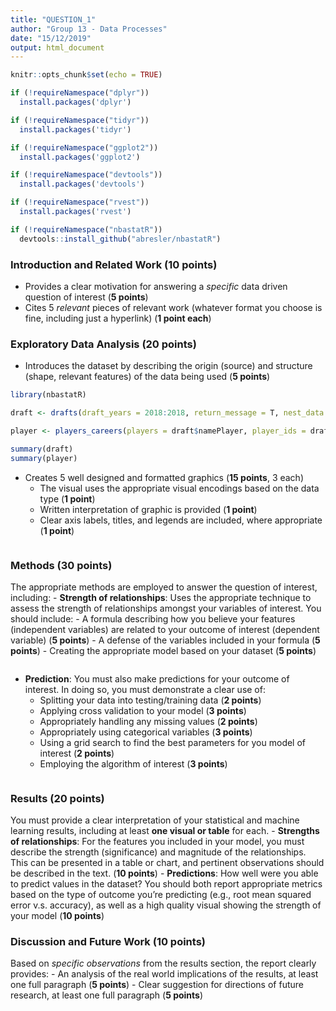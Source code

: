 ```yaml
---
title: "QUESTION_1"
author: "Group 13 - Data Processes"
date: "15/12/2019"
output: html_document
---
```


```r
knitr::opts_chunk$set(echo = TRUE)

if (!requireNamespace("dplyr"))
  install.packages('dplyr')

if (!requireNamespace("tidyr"))
  install.packages('tidyr')

if (!requireNamespace("ggplot2"))
  install.packages('ggplot2')

if (!requireNamespace("devtools"))
  install.packages('devtools')

if (!requireNamespace("rvest"))
  install.packages('rvest')

if (!requireNamespace("nbastatR"))
  devtools::install_github("abresler/nbastatR")
```
### Introduction and Related Work (**10 points**)
- Provides a clear motivation for answering a _specific_ data driven question of interest (**5 points**)
- Cites 5 _relevant_ pieces of relevant work (whatever format you choose is fine, including just a hyperlink) (**1 point each**)

### Exploratory Data Analysis (**20 points**)
- Introduces the dataset by describing the origin (source) and structure (shape, relevant features) of the data being used (**5 points**)
```r
library(nbastatR)

draft <- drafts(draft_years = 2018:2018, return_message = T, nest_data = F)

player <- players_careers(players = draft$namePlayer, player_ids = draft$idPlayer, modes = c("PerGame", "Totals"), assign_to_environment = TRUE, add_mode_names = TRUE, return_message = TRUE)

summary(draft)
summary(player)

```


- Creates 5 well designed and formatted graphics (**15 points**, 3 each)
  - The visual uses the appropriate visual encodings based on the data type (**1 point**)
  - Written interpretation of graphic is provided (**1 point**)
  - Clear axis labels, titles, and legends are included, where appropriate (**1 point**)
```r

```
  
### Methods (**30 points**)
The appropriate methods are employed to answer the question of interest, including:
- **Strength of relationships**: Uses the appropriate technique to assess the strength of relationships amongst your variables of interest. You should include: 
  - A formula describing how you believe your features (independent variables) are related to your outcome of interest (dependent variable) (**5 points**)
  - A defense of the variables included in your formula (**5 points**)
  - Creating the appropriate model based on your dataset (**5 points**)
  
```r

```

- **Prediction**: You must also make predictions for your outcome of interest. In doing so, you must demonstrate a clear use of:
  - Splitting your data into testing/training data (**2 points**)
  - Applying cross validation to your model (**3 points**)
  - Appropriately handling any missing values (**2 points**)
  - Appropriately using categorical variables (**3 points**)
  - Using a grid search to find the best parameters for you model of interest (**2 points**)
  - Employing the algorithm of interest (**3 points**)
  
```r

```

### Results (**20 points**)
You must provide a clear interpretation of your statistical and machine learning results, including at least **one visual or table** for each.
- **Strengths of relationships**: For the features you included in your model, you must describe the strength (significance) and magnitude of the relationships. This can be presented in a table or chart, and pertinent observations should be described in the text. (**10 points**)
- **Predictions**: How well were you able to predict values in the dataset? You should both report appropriate metrics based on the type of outcome you're predicting (e.g., root mean squared error v.s. accuracy), as well as a high quality visual showing the strength of your model (**10 points**)

### Discussion and Future Work (**10 points**)
Based on _specific observations_ from the results section, the report clearly provides:
  - An analysis of the real world implications of the results, at least one full paragraph (**5 points**)
  - Clear suggestion for directions of future research, at least one full paragraph (**5 points**)